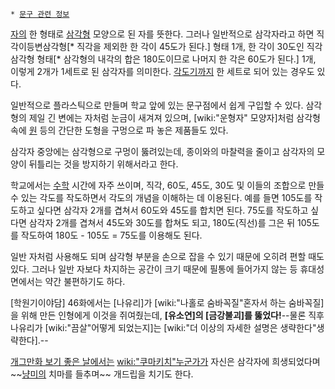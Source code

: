  * [[문구 관련 정보]]

[[자]]의 한 형태로 [[삼각형]] 모양으로 된 자를 뜻한다. 그러나 일반적으로 삼각자라고 하면 직각이등변삼각형[* 직각을 제외한 한 각이 45도가 된다.] 형태 1개, 한 각이 30도인 직각삼각형 형태[* 삼각형의 내각의 합은 180도이므로 나머지 한 각은 60도가 된다.] 1개, 이렇게 2개가 1세트로 된 삼각자를 의미한다. [[각도기]]까지 한 세트로 되어 있는 경우도 있다.

일반적으로 플라스틱으로 만들며 학교 앞에 있는 문구점에서 쉽게 구입할 수 있다. 삼각형의 제일 긴 변에는 자처럼 눈금이 새겨져 있으며, [wiki:"운형자" 모양자]처럼 삼각형 속에 [[원]] 등의 간단한 도형을 구멍으로 파 놓은 제품들도 있다.

삼각자 중앙에는 삼각형으로 구멍이 뚫려있는데, 종이와의 마찰력을 줄이고 삼각자의 모양이 뒤틀리는 것을 방지하기 위해서라고 한다.

학교에서는 [[수학]] 시간에 자주 쓰이며, 직각, 60도, 45도, 30도 및 이들의 조합으로 만들 수 있는 각도를 작도하면서 각도의 개념을 이해하는 데 이용된다. 예를 들면 105도를 작도하고 싶다면 삼각자 2개를 겹쳐서 60도와 45도를 합치면 된다. 75도를 작도하고 싶다면 삼각자 2개를 겹쳐서 45도와 30도를 합쳐도 되고, 180도(직선)를 그은 뒤 105도를 작도하여 180도 - 105도 = 75도를 이용해도 된다.

일반 자처럼 사용해도 되며 삼각형 부분을 손으로 잡을 수 있기 때문에 오히려 편할 때도 있다. 그러나 일반 자보다 차지하는 공간이 크기 때문에 필통에 들어가지 않는 등 휴대성 면에서는 약간 불편하기도 하다.

[학원기이야담] 46화에서는 [나유리]가 [wiki:"나홀로 숨바꼭질"혼자서 하는 숨바꼭질]을 위해 만든 인형에게 이것을 쥐여줬는데, '''[유소연]의 [금강불괴]를 뚫었다!'''--물론 직후 나유리가 [wiki:"끔살"어떻게 되었는지]는 [wiki:"더 이상의 자세한 설명은 생략한다"생략한다].--

[[개그만화 보기 좋은 날]]에서는 [[wiki:"쿠마키치"누군가]]가 자신은 삼각자에 희생되었다며 ~~[[냥미]]의 치마를 들추며~~ 개드립을 치기도 한다. 

